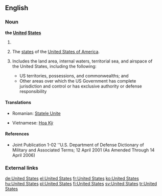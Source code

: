 ==English==

===Noun===
'''the [[united|United]] [[states|States]]'''

# {{singular}} {{form of|shortened form|the [[United States of America]]}}
# {{plural}} The [[state]]s of the [[United States of America]].
# {{Military}} Includes the land area, internal waters, territorial sea, and airspace of the United States, including the following:
#* US territories, possessions, and commonwealths; and
#* Other areas over which the US Government has complete jurisdiction and control or has exclusive authority or defense responsibility

====Translations====
{{trans-top|The United States of America}}
*Romanian: [[Statele Unite]] {{f|p}}
{{trans-mid}}
*Vietnamese: [[Hoa Kỳ]]
{{trans-bot}}

====References====
*Joint Publication 1-02 ''U.S. Department of Defense Dictionary of Military and Associated Terms; 12 April 2001 (As Amended Through 14 April 2006)

===External links===
{{projectlinks|pedia|commons|news|quotes}}

[[de:United States]]
[[el:United States]]
[[fr:United States]]
[[ko:United States]]
[[hu:United States]]
[[pl:United States]]
[[fi:United States]]
[[sv:United States]]
[[tr:United States]]